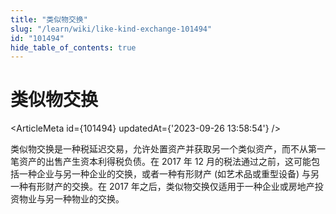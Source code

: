 ```yaml
---
title: "类似物交换"
slug: "/learn/wiki/like-kind-exchange-101494"
id: "101494"
hide_table_of_contents: true
---
```



# 类似物交换

<ArticleMeta id={101494} updatedAt={'2023-09-26 13:58:54'} />
<div className='border-solid border-b border-t-0 my-4 border-[var(--ifm-color-gray-300)]' />

类似物交换是一种税延迟交易，允许处置资产并获取另一个类似资产，而不从第一笔资产的出售产生资本利得税负债。在 2017 年 12 月的税法通过之前，这可能包括一种企业与另一种企业的交换，或者一种有形财产 (如艺术品或重型设备) 与另一种有形财产的交换。在 2017 年之后，类似物交换仅适用于一种企业或房地产投资物业与另一种物业的交换。
